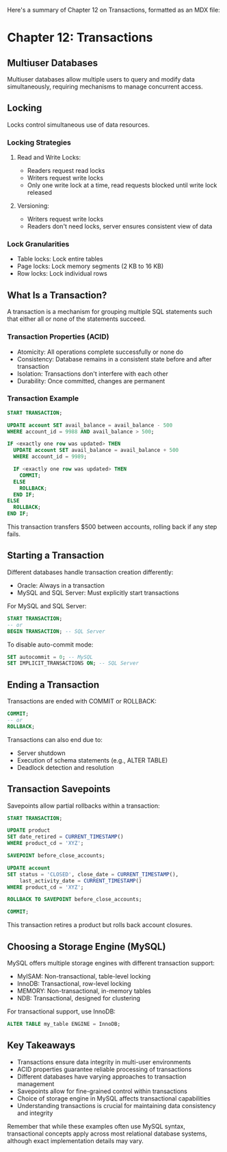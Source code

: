 Here's a summary of Chapter 12 on Transactions, formatted as an MDX file:

# Chapter 12: Transactions

## Multiuser Databases

Multiuser databases allow multiple users to query and modify data simultaneously, requiring mechanisms to manage concurrent access.

## Locking

Locks control simultaneous use of data resources.

### Locking Strategies

1. Read and Write Locks:

   - Readers request read locks
   - Writers request write locks
   - Only one write lock at a time, read requests blocked until write lock released

2. Versioning:
   - Writers request write locks
   - Readers don't need locks, server ensures consistent view of data

### Lock Granularities

- Table locks: Lock entire tables
- Page locks: Lock memory segments (2 KB to 16 KB)
- Row locks: Lock individual rows

## What Is a Transaction?

A transaction is a mechanism for grouping multiple SQL statements such that either all or none of the statements succeed.

### Transaction Properties (ACID)

- Atomicity: All operations complete successfully or none do
- Consistency: Database remains in a consistent state before and after transaction
- Isolation: Transactions don't interfere with each other
- Durability: Once committed, changes are permanent

### Transaction Example

```sql
START TRANSACTION;

UPDATE account SET avail_balance = avail_balance - 500
WHERE account_id = 9988 AND avail_balance > 500;

IF <exactly one row was updated> THEN
  UPDATE account SET avail_balance = avail_balance + 500
  WHERE account_id = 9989;

  IF <exactly one row was updated> THEN
    COMMIT;
  ELSE
    ROLLBACK;
  END IF;
ELSE
  ROLLBACK;
END IF;
```

This transaction transfers $500 between accounts, rolling back if any step fails.

## Starting a Transaction

Different databases handle transaction creation differently:

- Oracle: Always in a transaction
- MySQL and SQL Server: Must explicitly start transactions

For MySQL and SQL Server:

```sql
START TRANSACTION;
-- or
BEGIN TRANSACTION; -- SQL Server
```

To disable auto-commit mode:

```sql
SET autocommit = 0; -- MySQL
SET IMPLICIT_TRANSACTIONS ON; -- SQL Server
```

## Ending a Transaction

Transactions are ended with COMMIT or ROLLBACK:

```sql
COMMIT;
-- or
ROLLBACK;
```

Transactions can also end due to:

- Server shutdown
- Execution of schema statements (e.g., ALTER TABLE)
- Deadlock detection and resolution

## Transaction Savepoints

Savepoints allow partial rollbacks within a transaction:

```sql
START TRANSACTION;

UPDATE product
SET date_retired = CURRENT_TIMESTAMP()
WHERE product_cd = 'XYZ';

SAVEPOINT before_close_accounts;

UPDATE account
SET status = 'CLOSED', close_date = CURRENT_TIMESTAMP(),
    last_activity_date = CURRENT_TIMESTAMP()
WHERE product_cd = 'XYZ';

ROLLBACK TO SAVEPOINT before_close_accounts;

COMMIT;
```

This transaction retires a product but rolls back account closures.

## Choosing a Storage Engine (MySQL)

MySQL offers multiple storage engines with different transaction support:

- MyISAM: Non-transactional, table-level locking
- InnoDB: Transactional, row-level locking
- MEMORY: Non-transactional, in-memory tables
- NDB: Transactional, designed for clustering

For transactional support, use InnoDB:

```sql
ALTER TABLE my_table ENGINE = InnoDB;
```

## Key Takeaways

- Transactions ensure data integrity in multi-user environments
- ACID properties guarantee reliable processing of transactions
- Different databases have varying approaches to transaction management
- Savepoints allow for fine-grained control within transactions
- Choice of storage engine in MySQL affects transactional capabilities
- Understanding transactions is crucial for maintaining data consistency and integrity

Remember that while these examples often use MySQL syntax, transactional concepts apply across most relational database systems, although exact implementation details may vary.
